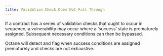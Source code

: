 ```yaml
---
title: Validation Check Does Not Fall Through
---
```


If a contract has a series of validation checks that ought to occur in sequence, a vulnerability may occur where a ‘success’ state is prematurely assigned. Subsequent necessary conditions can then be bypassed.

Octane will detect and flag when success conditions are assigned prematurely and checks are not exhaustive.
